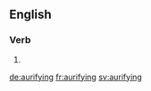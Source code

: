 ==English==

===Verb===
{{head|en}}

# {{present participle of|aurify|lang=en}}

[[de:aurifying]]
[[fr:aurifying]]
[[sv:aurifying]]